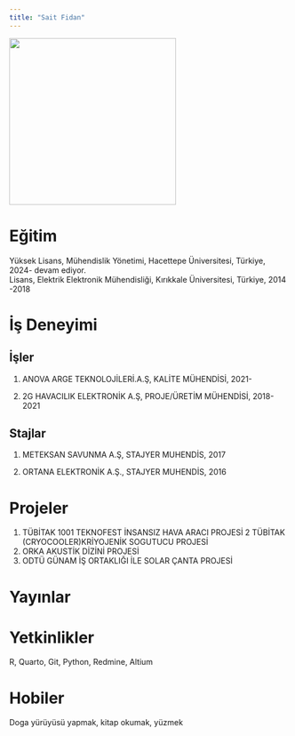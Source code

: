 ```yaml
---
title: "Sait Fidan"
---
```


![](/assets/images/saitfidan.jpg){fig-align="center" width="300"}

# Eğitim

Yüksek Lisans, Mühendislik Yönetimi, Hacettepe Üniversitesi, Türkiye, 2024- devam ediyor.  
Lisans, Elektrik Elektronik Mühendisliği, Kırıkkale Üniversitesi, Türkiye, 2014 -2018

# İş Deneyimi

## İşler

1.  ANOVA ARGE TEKNOLOJİLERİ.A.Ş, KALİTE MÜHENDİSİ, 2021-

2.  2G HAVACILIK ELEKTRONİK A.Ş, PROJE/ÜRETİM MÜHENDİSİ, 2018-2021

## Stajlar

1.  METEKSAN SAVUNMA A.Ş, STAJYER MUHENDİS, 2017

2.  ORTANA ELEKTRONİK A.Ş., STAJYER MUHENDİS, 2016

# Projeler

1.  TÜBİTAK 1001 TEKNOFEST İNSANSIZ HAVA ARACI PROJESİ
2   TÜBİTAK (CRYOCOOLER)KRİYOJENİK SOGUTUCU PROJESİ 
3.  ORKA AKUSTİK DİZİNİ PROJESİ  
4.  ODTÜ GÜNAM İŞ ORTAKLIĞI İLE SOLAR ÇANTA PROJESİ

# Yayınlar


# Yetkinlikler

R, Quarto, Git, Python, Redmine, Altium

# Hobiler

Doga yürüyüsü yapmak, kitap okumak, yüzmek


